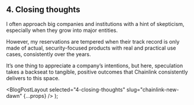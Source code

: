 
## 4. Closing thoughts

I often approach big companies and institutions with a hint of skepticism, especially when they grow into major entities.

However, my reservations are tempered when their track record is only made of actual, security-focused products with real and practical use cases, consistently over the years.

It’s one thing to appreciate a company’s intentions, but here, speculation takes a backseat to tangible, positive outcomes that Chainlink consistently delivers to this space.

  <BlogPostLayout selected="4-closing-thoughts" slug="chainlink-new-dawn" {...props} />
);
